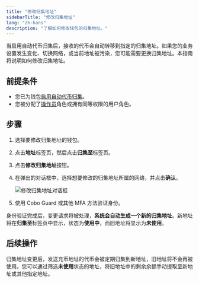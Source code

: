 ```yaml
---
title: "修改归集地址"
sidebarTitle: "修改归集地址"
lang: "zh-hans"
description: "了解如何修改钱包的归集地址。"
---
```


当启用自动代币归集后，接收的代币会自动转移到指定的归集地址。如果您的业务设置发生变化、切换网络，或当前地址被污染，您可能需要更换归集地址。本指南将说明如何修改归集地址。

## 前提条件

- 您已为钱包[启用自动代币归集](/cn/portal/enable-auto-sweep)。
- 您被分配了[操作员](/cn/portal/organization/roles-and-permissions)角色或拥有同等权限的用户角色。

## 步骤

1. 选择要修改归集地址的钱包。
2. 点击**地址**标签页，然后点击**归集至**标签页。
3. 点击**修改归集地址**按钮。
4. 在弹出的对话框中，选择想要修改的归集地址所属的网络，并点击**确认**。

    <img src="/cn/images/mpc-wallet/ocw/change-sweep.png" className="screenshot_full_screen" alt="修改归集地址对话框" />

5. 使用 Cobo Guard 或其他 MFA 方法验证身份。

身份验证完成后，变更请求将被处理，**系统会自动生成一个新的归集地址**。新地址将在**归集至**标签页中显示，状态为**使用中**，而旧地址将显示为**未使用**。

## 后续操作

归集地址变更后，发送充币地址的代币会被定期归集到新地址，旧地址将不会再被使用。您可以通过筛选**未使用**状态的地址，将旧地址中的剩余余额手动提取至新地址或其他指定地址。